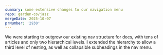 ```yaml
---
summary: some extensive changes to our navigation menu
repo: garden-co/jazz
mergeDate: 2025-10-07
prNumber: '2930'
---
```

We were starting to outgrow our existing nav structure for docs, with tens of articles and only two hierarchical levels. I extended the hierarchy to allow a third level of nesting, as well as collapsible subheadings in the nav menu.
